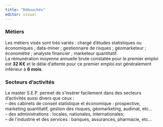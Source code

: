 ```yaml
---
title: "Débouchés"
editor: visual
---
```


### Métiers

Les métiers visés sont très variés : chargé d'études statistiques ou économiques ; data-miner ; gestionnaire de risques ; géomarketeur ; économètre ; analyste financier ; marketeur quantitatif.\
La rémunération moyenne annuelle brute constatée pour le premier emploi est **32 K€** et le délai d'attente pour ce premier emploi est généralement inférieur à **6 mois**.\

### Secteurs d'activités

Le master S.E.P. permet de s'insérer facilement dans des secteurs d'activités aussi divers que ceux :\
-- des cabinets de conseil statistique et économique : prospective, marketing quantitatif, gestion des risques, géomarketing, audimat, etc...\
-- des administrations : locales, nationales, internationales;\
-- de l'industrie et des services : banques, assurances, pharmacie, etc...
